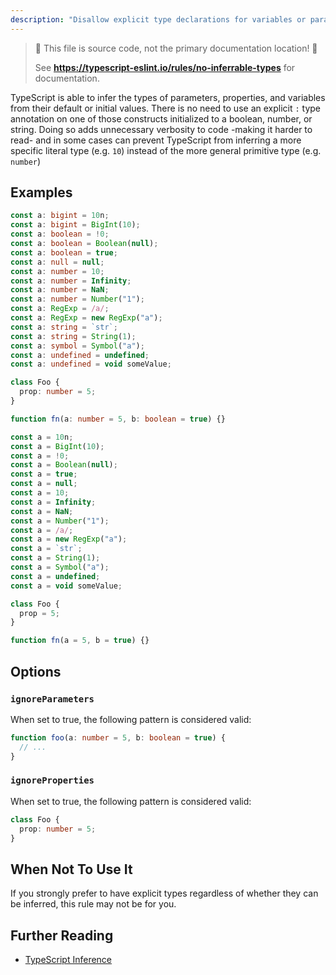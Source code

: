 ```yaml
---
description: "Disallow explicit type declarations for variables or parameters initialized to a number, string, or boolean."
---
```



> 🛑 This file is source code, not the primary documentation location! 🛑
>
> See **https://typescript-eslint.io/rules/no-inferrable-types** for documentation.

TypeScript is able to infer the types of parameters, properties, and variables from their default or initial values.
There is no need to use an explicit `:` type annotation on one of those constructs initialized to a boolean, number, or string.
Doing so adds unnecessary verbosity to code -making it harder to read- and in some cases can prevent TypeScript from inferring a more specific literal type (e.g. `10`) instead of the more general primitive type (e.g. `number`)

## Examples

<Tabs>
<TabItem value="❌ Incorrect">

```ts
const a: bigint = 10n;
const a: bigint = BigInt(10);
const a: boolean = !0;
const a: boolean = Boolean(null);
const a: boolean = true;
const a: null = null;
const a: number = 10;
const a: number = Infinity;
const a: number = NaN;
const a: number = Number("1");
const a: RegExp = /a/;
const a: RegExp = new RegExp("a");
const a: string = `str`;
const a: string = String(1);
const a: symbol = Symbol("a");
const a: undefined = undefined;
const a: undefined = void someValue;

class Foo {
  prop: number = 5;
}

function fn(a: number = 5, b: boolean = true) {}
```

</TabItem>
<TabItem value="✅ Correct">

```ts
const a = 10n;
const a = BigInt(10);
const a = !0;
const a = Boolean(null);
const a = true;
const a = null;
const a = 10;
const a = Infinity;
const a = NaN;
const a = Number("1");
const a = /a/;
const a = new RegExp("a");
const a = `str`;
const a = String(1);
const a = Symbol("a");
const a = undefined;
const a = void someValue;

class Foo {
  prop = 5;
}

function fn(a = 5, b = true) {}
```

</TabItem>
</Tabs>

## Options

### `ignoreParameters`

When set to true, the following pattern is considered valid:

```ts option='{ "ignoreParameters": true }' showPlaygroundButton
function foo(a: number = 5, b: boolean = true) {
  // ...
}
```

### `ignoreProperties`

When set to true, the following pattern is considered valid:

```ts option='{ "ignoreProperties": true }' showPlaygroundButton
class Foo {
  prop: number = 5;
}
```

## When Not To Use It

If you strongly prefer to have explicit types regardless of whether they can be inferred, this rule may not be for you.

## Further Reading

- [TypeScript Inference](https://www.typescriptlang.org/docs/handbook/type-inference.html)
